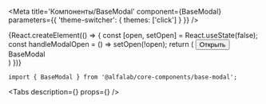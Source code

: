 


<Meta
    title='Компоненты/BaseModal'
    component={BaseModal}
    parameters={{ 'theme-switcher': { themes: ['click'] } }}
/>

<Story name="BaseModal">
    {React.createElement(() => {
        const [open, setOpen] = React.useState(false);
        const handleModalOpen = () => setOpen(!open);
        return (
            <React.Fragment>
                <Button type='button' size='xs' onClick={handleModalOpen}>
                    Открыть
                </Button>
                <BaseModal
                    open={open}
                    onClose={handleModalOpen}
                >
                    <div style={{ padding: '100px' }}>BaseModal</div>
                </BaseModal>
            </React.Fragment>
        )
    })}
</Story>


<!-- Docs -->

<ComponentHeader
    name='BaseModal'
    version={version}
    package='@alfalab/core-components/base-modal'
    stage={1}
/>


```tsx
import { BaseModal } from '@alfalab/core-components/base-modal';
```


<Tabs
    description={<Description />}
    props={<Props of={BaseModal} />}
/>
